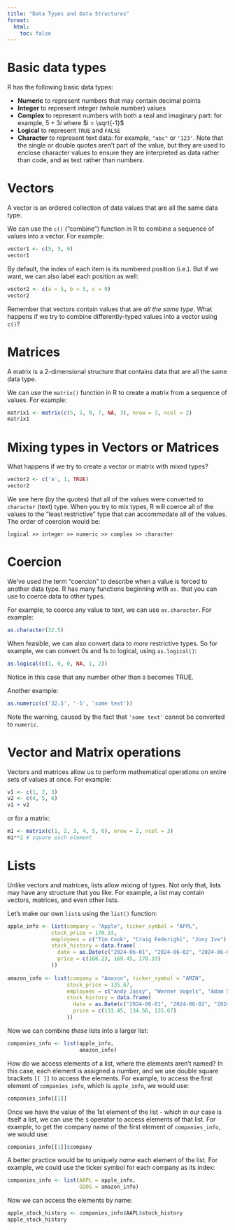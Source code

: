 ```yaml
---
title: "Data Types and Data Structures"
format:
  html:
    toc: false
---
```


# Basic data types

R has the following basic data types:

-   **Numeric** to represent numbers that may contain decimal points
-   **Integer** to represent integer (whole number) values
-   **Complex** to represent numbers with both a real and imaginary part: for example, $5 + 3i$ where $i = \sqrt{-1}$
-   **Logical** to represent `TRUE` and `FALSE` 
-   **Character** to represent text data: for example, `"abc"` or `'123'`.  Note that the single or double quotes aren't part of the value, but they are used to enclose character values to ensure they are interpreted as data rather than code, and as text rather than numbers.

# Vectors

A vector is an ordered collection of data values that are all the same data type.

We can use the `c()` ("combine") function in R to combine a sequence of values into a vector. For example:

```r
vector1 <- c(5, 5, 9)
vector1
```

By default, the index of each item is its numbered position (i.e.). But if we want, we can also label each position as well:

```r
vector2 <- c(a = 5, b = 5, c = 9)
vector2
```

Remember that vectors contain values that are *all the same type*. What happens if we try to combine differently-typed values into a vector using `c()`?

# Matrices

A matrix is a 2-dimensional structure that contains data that are all the same data type.

We can use the `matrix()` function in R to create a matrix from a sequence of values. For example:

```r
matrix1 <- matrix(c(5, 5, 9, 7, NA, 3), nrow = 3, ncol = 2)
matrix1
```

# Mixing types in Vectors or Matrices

What happens if we try to create a vector or matrix with mixed types?

```r
vector2 <- c('a', 1, TRUE)
vector2
```

We see here (by the quotes) that all of the values were converted to `character` (text) type.  When you try to mix types, R will coerce all of the values to the "least restrictive" type that can accommodate all of the values.  The order of coercion would be:

`logical >> integer >> numeric >> complex >> character`

# Coercion

We've used the term "coercion" to describe when a value is forced to another data type.  R has many functions beginning with `as.` that you can use to coerce data to other types.

For example, to coerce any value to text, we can use `as.character`.  For example:

```r
as.character(32.5)
```

When feasible, we can also convert data to *more* restrictive types.  So for example, we can convert 0s and 1s to logical, using `as.logical()`:

```r
as.logical(c(1, 0, 0, NA, 1, 2))
```

Notice in this case that any number other than `0` becomes TRUE.

Another example:

```r
as.numeric(c('32.5', '-5', 'some text'))
```

Note the warning, caused by the fact that `'some text'` cannot be converted to `numeric`.

# Vector and Matrix operations

Vectors and matrices allow us to perform mathematical operations on entire sets of values at once.  For example:

```r
v1 <- c(1, 2, 3)
v2 <- c(4, 5, 6)
v1 + v2
```

or for a matrix:
```r
m1 <- matrix(c(1, 2, 3, 4, 5, 6), nrow = 2, ncol = 3)
m1**2 # square each element
```

# Lists

Unlike vectors and matrices, lists allow mixing of types.  Not only that, lists may have any structure that you like.  For example, a list may contain vectors, matrices, and even other lists.

Let's make our own `list`s using the `list()` function:

```r
apple_info <- list(company = "Apple", ticker_symbol = "APPL",
              stock_price = 170.33,
              employees = c("Tim Cook", "Craig Federighi", "Jony Ive"),
              stock_history = data.frame(
                date = as.Date(c("2024-06-01", "2024-06-02", "2024-06-03")),
                price = c(168.23, 169.45, 170.33)
              ))
              
amazon_info <- list(company = "Amazon", ticker_symbol = "AMZN",
                   stock_price = 135.67,
                   employees = c("Andy Jassy", "Werner Vogels", "Adam Selipsky"),
                   stock_history = data.frame(
                     date = as.Date(c("2024-06-01", "2024-06-02", "2024-06-03")),
                     price = c(133.45, 134.56, 135.67)
                   ))
```

Now we can combine *these* lists into a larger list:

```r
companies_info <- list(apple_info,
                       amazon_info)
```

How do we access elements of a list, where the elements aren't named?  In this case, each element is assigned a number, and we use double square brackets `[[ ]]` to access the elements.  For example, to access the first element of `companies_info`, which is `apple_info`, we would use:

```r
companies_info[[1]]
```

Once we have the value of the 1st element of the list - which in our case is itself a list, we can use the `$` operator to access elements of that list.  For example, to get the company name of the first element of `companies_info`, we would use:

```r
companies_info[[1]]$company
```

A better practice would be to uniquely *name* each element of the list.  For example, we could use the ticker symbol for each company as its index:

```r
companies_info <- list(AAPL = apple_info,
                       GOOG = amazon_info)
```

Now we can access the elements by name:

```r
apple_stock_history <- companies_info$AAPL$stock_history
apple_stock_history
```


